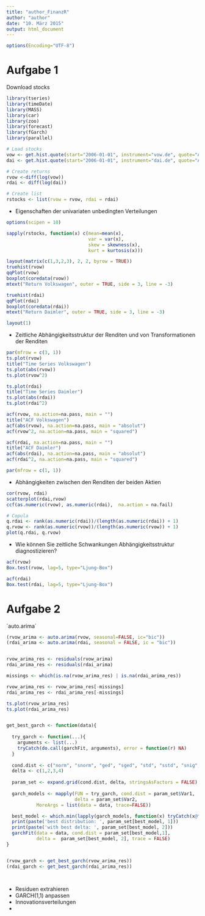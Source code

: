 ```yaml
---
title: "author_FinanzR"
author: "author"
date: "10. März 2015"
output: html_document
---
```


```r
options(Encoding="UTF-8")
```

# Aufgabe 1

Download stocks

```r
library(tseries)
library(timeDate)
library(MASS)
library(car)
library(zoo)
library(forecast)
library(fGarch)
library(parallel)

# Load stocks
vow <- get.hist.quote(start="2006-01-01", instrument="vow.de", quote="AdjClose")
dai <- get.hist.quote(start="2006-01-01", instrument="dai.de", quote="AdjClose")

# Create returns
rvow <-diff(log(vow))
rdai <- diff(log(dai))

# Create list
rstocks <- list(rvow = rvow, rdai = rdai)
```

* Eigenschaften der univariaten unbedingten Verteilungen
```r
options(scipen = 10)

sapply(rstocks, function(x) c(mean=mean(x), 
                              var = var(x),
                              skew = skewness(x),
                              kurt = kurtosis(x)))

layout(matrix(c(1,3,2,3), 2, 2, byrow = TRUE))
truehist(rvow)
qqPlot(rvow)
boxplot(coredata(rvow))
mtext("Return Volkswagen", outer = TRUE, side = 3, line = -3)

truehist(rdai)
qqPlot(rdai)
boxplot(coredata(rdai))
mtext("Return Daimler", outer = TRUE, side = 3, line = -3)

layout(1)
```

* Zeitliche Abhängigkeitsstruktur der Renditen und von Transformationen der Renditen
```r


par(mfrow = c(3, 1))
ts.plot(rvow)
title("Time Series Volkswagen")
ts.plot(abs(rvow))
ts.plot(rvow^2)

ts.plot(rdai)
title("Time Series Daimler")
ts.plot(abs(rdai))
ts.plot(rdai^2)

acf(rvow, na.action=na.pass, main = "")
title("ACF Volkswagen")
acf(abs(rvow), na.action=na.pass, main = "absolut")
acf(rvow^2, na.action=na.pass, main = "squared")

acf(rdai, na.action=na.pass, main = "")
title("ACF Daimler")
acf(abs(rdai), na.action=na.pass, main = "absolut")
acf(rdai^2, na.action=na.pass, main = "squared")

par(mfrow = c(1, 1))
```

* Abhängigkeiten zwischen den Renditen der beiden Aktien
```r
cor(rvow, rdai)
scatterplot(rdai,rvow)
ccf(as.numeric(rvow), as.numeric(rdai),  na.action = na.fail)

# Copula
q.rdai <- rank(as.numeric(rdai))/(length(as.numeric(rdai)) + 1)
q.rvow <- rank(as.numeric(rvow))/(length(as.numeric(rvow)) + 1)
plot(q.rdai, q.rvow)
```

* Wie können Sie zeitliche Schwankungen Abhängigkeitsstruktur diagnostizieren?
```r
acf(rvow)
Box.test(rvow, lag=5, type="Ljung-Box")

acf(rdai)
Box.test(rdai, lag=5, type="Ljung-Box")
```

# Aufgabe 2

´auto.arima´

```r
(rvow_arima <- auto.arima(rvow, seasonal=FALSE, ic="bic"))
(rdai_arima <- auto.arima(rdai, seasonal = FALSE, ic = "bic"))


rvow_arima_res <- residuals(rvow_arima)
rdai_arima_res <- residuals(rdai_arima)

missings <- which(is.na(rvow_arima_res) | is.na(rdai_arima_res))

rvow_arima_res <- rvow_arima_res[-missings]
rdai_arima_res <- rdai_arima_res[-missings]

ts.plot(rvow_arima_res)
ts.plot(rdai_arima_res)


get_best_garch <- function(data){
  
  try_garch <- function(...){
    arguments <- list(...)
    tryCatch(do.call(garchFit, arguments), error = function(r) NA)
  }
  
  cond.dist <- c("norm", "snorm", "ged", "sged", "std", "sstd", "snig", "QMLE")
  delta <- c(1,2,3,4)
  
  param_set <- expand.grid(cond.dist, delta, stringsAsFactors = FALSE)
  
  garch_models <- mapply(FUN = try_garch, cond.dist = param_set$Var1, 
                         delta = param_set$Var2,
           MoreArgs = list(data = data, trace=FALSE))

  best_model <- which.min(lapply(garch_models, function(x) tryCatch(x@fit$ics[2], error = function(e) NA)))
  print(paste('best distribution: ', param_set[best_model, 1]))
  print(paste('with best delta: ', param_set[best_model, 2]))
  garchFit(data = data, cond.dist = param_set[best_model,1], 
           delta =  param_set[best_model, 2], trace = FALSE)
}


(rvow_garch <- get_best_garch(rvow_arima_res))
(rdai_garch <- get_best_garch(rdai_arima_res))




```

* Residuen extrahieren
* GARCH(1,1) anpassen
* Innovationsverteilungen
*

